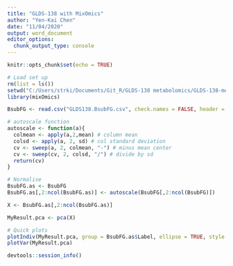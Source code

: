 ```yaml
---
title: "GLDS-138 with MixOmics"
author: "Yen-Kai Chen"
date: "11/04/2020"
output: word_document
editor_options: 
  chunk_output_type: console
---
```


```r
knitr::opts_chunk$set(echo = TRUE)
```
```r
# Load set up
rm(list = ls())
setwd("C:/Users/strki/Documents/Git_R/GLDS-138 metabolomics/GLDS-138-metabolomics/mixOmics")
library(mixOmics)

BsubFG <- read.csv("GLDS138.BsubFG.csv", check.names = FALSE, header = TRUE, row.names = 1)

# autoscale function
autoscale <- function(a){
  colmean <- apply(a,2,mean) # column mean
  colsd <- apply(a, 2, sd) # col standard deviation
  cv <- sweep(a, 2, colmean, "-") # minus mean center
  cv <- sweep(cv, 2, colsd, "/") # divide by sd
  return(cv)
}

# Normalise
BsubFG.as <- BsubFG
BsubFG.as[,2:ncol(BsubFG.as)] <- autoscale(BsubFG[,2:ncol(BsubFG)])

X <- BsubFG.as[,2:ncol(BsubFG.as)]

MyResult.pca <- pca(X)

# Quick plots
plotIndiv(MyResult.pca, group = BsubFG.as$Label, ellipse = TRUE, style = "lattice", legend = TRUE, ind.names = FALSE, comp = c(1,2))
plotVar(MyResult.pca)


```
























```r
devtools::session_info()
```